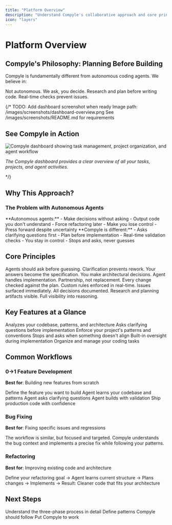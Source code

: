 ```yaml
---
title: "Platform Overview"
description: "Understand Compyle's collaborative approach and core principles"
icon: "layers"
---
```


# Platform Overview

## Compyle's Philosophy: Planning Before Building

Compyle is fundamentally different from autonomous coding agents. We believe in:

<CardGroup cols={3}>
  <Card title="Collaborative" icon="handshake">
    Not autonomous. We ask, you decide.
  </Card>
  <Card title="Planned" icon="clipboard">
    Research and plan before writing code.
  </Card>
  <Card title="Validated" icon="check-circle">
    Real-time checks prevent issues.
  </Card>
</CardGroup>

{/* TODO: Add dashboard screenshot when ready
     Image path: /images/screenshots/dashboard-overview.png
     See /images/screenshots/README.md for requirements

## See Compyle in Action

![Compyle dashboard showing task management, project organization, and agent workflow](/images/screenshots/dashboard-overview.png)

*The Compyle dashboard provides a clear overview of all your tasks, projects, and agent activities.*

*/}

## Why This Approach?

### The Problem with Autonomous Agents

<Columns>
  <Column>
    **Autonomous agents:**
    - Make decisions without asking
    - Output code you don't understand
    - Force refactoring later
    - Make you lose control
    - Press forward despite uncertainty
  </Column>
  <Column>
    **Compyle is different:**
    - Asks clarifying questions first
    - Plan before implementation
    - Real-time validation checks
    - You stay in control
    - Stops and asks, never guesses
  </Column>
</Columns>

## Core Principles

<AccordionGroup>
  <Accordion title="Question-Driven">
    Agents should ask before guessing. Clarification prevents rework. Your answers become the specification.
  </Accordion>
  <Accordion title="Collaborative">
    You make architectural decisions. Agent handles implementation. Partnership, not replacement.
  </Accordion>
  <Accordion title="Validating">
    Every change checked against the plan. Custom rules enforced in real-time. Issues surfaced immediately.
  </Accordion>
  <Accordion title="Transparent">
    All decisions documented. Research and planning artifacts visible. Full visibility into reasoning.
  </Accordion>
</AccordionGroup>

## Key Features at a Glance

<CardGroup cols={2}>
  <Card title="Research Phase" href="./agent-workflow-deep-dive" icon="microscope">
    Analyzes your codebase, patterns, and architecture
  </Card>
  <Card title="Planning Phase" href="./agent-workflow-deep-dive" icon="lightbulb">
    Asks clarifying questions before implementation
  </Card>
  <Card title="Custom Rules" href="./custom-rules" icon="shield">
    Enforce your project's patterns and conventions
  </Card>
  <Card title="Real-Time Validation" href="./code-review" icon="check">
    Stops and asks when something doesn't align
  </Card>
  <Card title="Code Review Integration" href="./code-review" icon="eye">
    Built-in oversight during implementation
  </Card>
  <Card title="Tasks & Projects" href="./tasks-projects" icon="bookmark">
    Organize and manage your coding tasks
  </Card>
</CardGroup>

## Common Workflows

### 0→1 Feature Development

**Best for**: Building new features from scratch

<Steps>
  <Step title="Create Task">
    Define the feature you want to build
  </Step>
  <Step title="Research Phase">
    Agent learns your codebase and patterns
  </Step>
  <Step title="Planning Phase">
    Agent asks clarifying questions
  </Step>
  <Step title="Implementation">
    Agent builds with validation
  </Step>
  <Step title="Result">
    Ship production code with confidence
  </Step>
</Steps>

### Bug Fixing

**Best for**: Fixing specific issues and regressions

The workflow is similar, but focused and targeted. Compyle understands the bug context and implements a precise fix while following your patterns.

### Refactoring

**Best for**: Improving existing code and architecture

Define your refactoring goal → Agent learns current structure → Plans changes → Implements → Result: Cleaner code that fits your architecture

## Next Steps

<CardGroup cols={3}>
  <Card title="Explore Agent Workflow" href="../getting-started/agent-workflow-intro" icon="gitflow">
    Understand the three-phase process in detail
  </Card>
  <Card title="Learn Custom Rules" href="./custom-rules" icon="shield">
    Define patterns Compyle should follow
  </Card>
  <Card title="Create Your First Task" href="../getting-started/first-task" icon="lightning-bolt">
    Put Compyle to work
  </Card>
</CardGroup>

